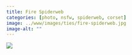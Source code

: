 ```yaml
---
title: Fire Spiderweb
categories: [photo, nsfw, spiderweb, corset]
image: ../www/images/ties/fire-spiderweb.jpg
image-alt: ""
---
```


![](../www/images/ties/fire-spiderweb.jpg)

